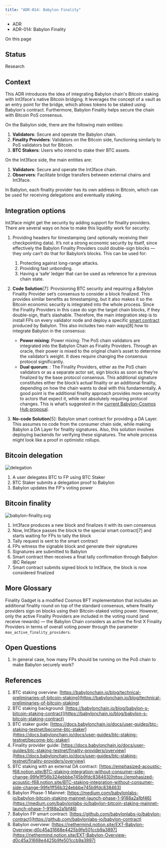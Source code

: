 ```yaml
---
title: "ADR-014: Babylon Finality"
---
```


* ADR
* ADR-014: Babylon Finality

On this page

## Status[​](#status "Direct link to Status")

Research

## Context[​](#context "Direct link to Context")

This ADR introduces the idea of integrating Babylon chain's Bitcoin staking with Int3face's native Bitcoin bridging. It leverages the concept of a vault as an entry point for the bridge, which allows tokens to be staked using Babylon's contract. Furthermore, Babylon Finality helps secure the chain with Bitcoin PoS consensus.

On the Babylon side, there are the following main entities:

1. **Validators**: Secure and operate the Babylon chain.
2. **Finality Providers**: Validators on the Bitcoin side, functioning similarly to PoS validators but for Bitcoin.
3. **BTC Stakers**: Users who intend to stake their BTC assets.

On the Int3face side, the main entities are:

1. **Validators**: Secure and operate the Int3face chain.
2. **Observers**: Facilitate bridge transfers between external chains and Int3face.

In Babylon, each finality provider has its own address in Bitcoin, which can be used for receiving delegations and eventually staking.

## Integration options[​](#integration-options "Direct link to Integration options")

Int3face might get the security by adding support for finality providers. There are several ways on how to make this liquidity work for security:

1. Providing headers for timestamping (and optionally receiving their checkpointing data). It’s not a strong economic security by itself, since effectively the Babylon Finality Providers could double-sign blocks — they only can’t do that for Babylon’s blocks. This can be used for:

   1. Protecting against long-range attacks.
   2. Providing fast unbonding.
   3. Having a ‘safe’ ledger that can be used as reference for a previous chain state.

2. **Code Solution**\[7]: Provisioning BTC security and requiring a Babylon Finality Provider set’s consensus to consider a block finalized. This provides similar benefits as timestamping, but it also makes it so the Bitcoin economic security is integrated into the whole process. Since the Finality Providers in this case do sign the target chain blocks, if they double-sign, that’s slashable. Therefore, the main integration step is to install FPs on every validator node and deploy a specific [smart contract](https://github.com/babylonlabs-io/babylon-contract) produced by Babylon. This also includes two main ways\[8] how to integrate Babylon in the consensus:

   * **Power mixing**: Power mixing: The PoS chain validators are integrated into the Babylon Chain as Finality Providers. Through an oracle, their power is mixed to the original chain’s asset to determine the validator’s weight. It does require changing the consensus protocol significantly.
   * **Dual quorum**: : The Finality Providers, either as the PoS chain validators or as a separate actor set, sign blocks as soon as they’re finalized by the base protocol consensus. This additional signature constitutes either the block’s actual finality or an additional finality, depending on how the chain wants to deal with this fundamentally. A good point is the additional finality approach provides more security to actors that expect it, while not absolutely requiring protocol changes. This is what’s suggested in the [current Babylon-Cosmos Hub proposal](https://forum.cosmos.network/t/chips-signaling-phase-simplified-babylon-x-cosmos-hub/13932).

3. **No-code Solution**\[5]: Babylon smart contract for providing a DA Layer. This assumes no code from the consumer chain side, while making Babylon a DA Layer for finality signatures. Also, this solution involves deploying backends for verifying these signatures. The whole process might look like a proof in optimistic rollups.

## Bitcoin delegation[​](#bitcoin-delegation "Direct link to Bitcoin delegation")

![delegation](/docs/assets/images/babylon-delegate-12c0540279a612423d25fa90dfc8c905.svg)

1. A user delegates BTC to FP using BTC Staker
2. BTC Staker submits a delegation proof to Babylon
3. Babylon updates the FP's voting power

## Bitcoin finality[​](#bitcoin-finality "Direct link to Bitcoin finality")

![babylon-finality.svg](/docs/assets/images/babylon-finality-62e9833db9b8a3a91dd587690004f549.svg)

1. Int3face produces a new block and finalizes it with its own consensus
2. Now, Int3face passes the block to the special smart contract\[7] and starts waiting for FPs to tally the block
3. Tally request is sent to the smart contract
4. FPs witness the signable block and generate their signatures
5. Signatures are submitted to Babylon
6. Smart contract then receives a final tally confirmation through Babylon IBC Relayer
7. Smart contract submits signed block to Int3face, the block is now considered finalized

## More Glossary[​](#more-glossary "Direct link to More Glossary")

Finality Gadget is a modified Cosmos BFT implementation that includes an additional finality round on top of the standard consensus, where finality providers sign on blocks using their Bitcoin-staked voting power. However, only the active Finality Providers are included in the voting round (and receive rewards) — the Babylon Chain considers as active the first X Finality Providers in terms of overall voting power through the parameter `max_active_finality_providers`.

## Open Questions[​](#open-questions "Direct link to Open Questions")

1. In general case, how many FPs should be running on the PoS chain to make Babylon securely work?

## References[​](#references "Direct link to References")

1. BTC staking overview: [https://babylonchain.io/blog/technical-preliminaries-of-bitcoin-staking](https://babylonchain.io/blog/technical-preliminaries-of-bitcoin-staking)
2. BTC staking background: [https://babylonchain.io/blog/babylon-s-bitcoin-staking-contract](https://babylonchain.io/blog/babylon-s-bitcoin-staking-contract)
3. BTC staker guide: [https://docs.babylonchain.io/docs/user-guides/btc-staking-testnet/become-btc-staker](https://docs.babylonchain.io/docs/user-guides/btc-staking-testnet/become-btc-staker)
4. Finality provider guide: [https://docs.babylonchain.io/docs/user-guides/btc-staking-testnet/finality-providers/overview](https://docs.babylonchain.io/docs/user-guides/btc-staking-testnet/finality-providers/overview)
5. BTC staking with an external DA contract: [https://emphasized-acoustic-f68.notion.site/BTC-staking-integration-without-consumer-side-change-99fe1ff56b324ebbbe745b9fdc838463](https://emphasized-acoustic-f68.notion.site/BTC-staking-integration-without-consumer-side-change-99fe1ff56b324ebbbe745b9fdc838463)
6. Babylon Phase-1 Mainnet: [https://medium.com/babylonlabs-io/babylon-bitcoin-staking-mainnet-launch-phase-1-9188a2a1bf46](https://medium.com/babylonlabs-io/babylon-bitcoin-staking-mainnet-launch-phase-1-9188a2a1bf46)
7. Babylon FP smart contract: [https://github.com/babylonlabs-io/babylon-contract](https://github.com/babylonlabs-io/babylon-contract)
8. Babylon overview: [https://nethermind.notion.site/EXT-Babylon-Overview-d0c45a31668e4425b9fe501ccb9a3897](https://nethermind.notion.site/EXT-Babylon-Overview-d0c45a31668e4425b9fe501ccb9a3897)
